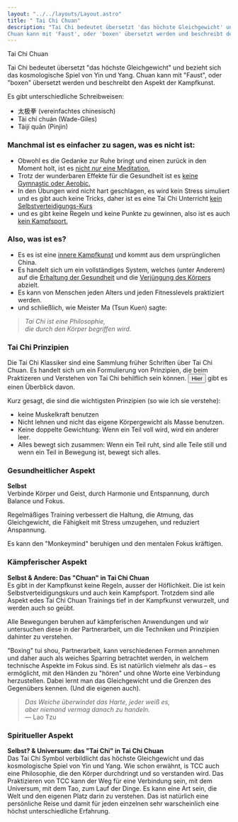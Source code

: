 ```yaml
---
layout: "../../layouts/Layout.astro"
title: " Tai Chi Chuan"
description: "Tai Chi bedeutet übersetzt 'das höchste Gleichgewicht' und bezieht sich das kosmologische Spiel von Yin und Yang.
Chuan kann mit 'Faust', oder 'boxen' übersetzt werden und beschreibt den Aspekt der Kampfkunst."
---
```




<CurvedHeadline tag="h1" type="wave" direction="R2L" offset="10" class="top-[-50px] sm:top-[0px] 2xl:top-[200px]    fill-lazuli">Tai Chi Chuan</CurvedHeadline>

Tai Chi bedeutet übersetzt "das höchste Gleichgewicht" und bezieht sich das kosmologische Spiel von Yin und Yang.
Chuan kann mit "Faust", oder "boxen" übersetzt werden und beschreibt den Aspekt der Kampfkunst.

Es gibt unterschiedliche Schreibweisen:
- 太极拳 (vereinfachtes chinesisch)
- Tài chí chuán (Wade-Giles)
- Tàijí quān (Pinjin)

### Manchmal ist es einfacher zu sagen, was es nicht ist:

- Obwohl es die Gedanke zur Ruhe bringt und einen zurück in den Moment holt, ist es
<u>nicht _nur_ eine Meditation.</u>
- Trotz der wunderbaren Effekte für die Gesundheit ist es <u>keine Gymnastic oder Aerobic.</u>
- In den Übungen wird nicht hart geschlagen, es wird kein Stress simuliert und es gibt auch keine Tricks,
daher ist es eine Tai Chi Unterricht <u>kein Selbstverteidigungs-Kurs</u>
- und es gibt keine Regeln und keine Punkte zu gewinnen, 
also ist es auch <u>kein Kampfsport.</u>

### Also, was ist es?

- Es es ist eine <u>innere Kampfkunst</u> und kommt aus dem ursprünglichen China.
- Es handelt sich um ein vollständiges System, welches (unter Anderem) auf die <u>Erhaltung der Gesundheit</u> und die <u>Verjüngung des Körpers</u> abzielt.
- Es kann von Menschen jeden Alters und jeden Fitnesslevels praktiziert werden.
- und schließlich, wie Meister Ma (Tsun Kuen) sagte:

> _Tai Chi ist eine Philosophie,<br /> die durch den Körper begriffen wird._

### Tai Chi Prinzipien

Die Tai Chi Klassiker sind eine Sammlung früher Schriften über Tai Chi Chuan. Es handelt sich um ein Formulierung von Prinzipien, die beim Praktizeren und Verstehen von Tai Chi behilflich sein können. <Button href="http://www.scheele.org/lee/classics.html" target="_blank">Hier</Button> gibt es einen Überblick davon.


Kurz gesagt, die sind die wichtigsten Prinzipien (so wie ich sie verstehe):
- keine Muskelkraft benutzen
- Nicht lehnen und nicht das eigene Körpergewicht als Masse benutzen.
- Keine doppelte Gewichtung: Wenn ein Teil voll wird, wird ein anderer leer.
- Alles bewegt sich zusammen: Wenn ein Teil ruht, sind alle Teile still und wenn  ein Teil in Bewegung ist, bewegt sich alles.


### Gesundheitlicher Aspekt

**Selbst**<br/>
Verbinde Körper und Geist, durch Harmonie und Entspannung, durch Balance und Fokus.

Regelmäßiges Training verbessert die Haltung, die Atmung, das Gleichgewicht, die Fähigkeit mit Stress umzugehen, und reduziert Anspannung.

Es kann den "Monkeymind" beruhigen und den mentalen Fokus kräftigen.

### Kämpferischer Aspekt

**Selbst & Andere: Das "Chuan" in Tai Chi Chuan**<br/>
Es gibt in der Kampfkunst keine Regeln, ausser der Höflichkeit.
Die ist kein Selbstverteidigungskurs und auch kein Kampfsport.
Trotzdem sind alle Aspekt edes Tai Chi Chuan Trainings tief in der Kampfkunst verwurzelt, und werden auch so geübt.

Alle Bewegungen beruhen auf kämpferischen Anwendungen und wir untersuchen diese in der Partnerarbeit, um die Techniken und Prinzipien dahinter zu verstehen.

"Boxing" tui shou, Partnerarbeit, kann verschiedenen Formen annehmen und daher auch als weiches Sparring betrachtet werden, in welchem technische Aspekte im Fokus sind. 
Es ist natürlich vielmehr als das – es ermöglicht, mit den Händen zu "hören" und ohne Worte eine Verbindung herzustellen. Dabei lernt man das Gleichgewicht und die Grenzen des Gegenübers kennen.
(Und die eigenen auch).

> _Das Weiche überwindet das Harte, jeder weiß es,<br /> aber niemand vermag danach zu handeln._ <br />— Lao Tzu

### Spiritueller Aspekt

**Selbst? & Universum: das "Tai Chi" in Tai Chi Chuan**<br/>
Das Tai Chi Symbol verbildlicht das höchste Gleichgewicht und das kosmologische Spiel von Yin und Yang. Wie schon erwähnt, is TCC auch eine Philosophie, die den Körper durchdringt und so verstanden wird. Das Praktizieren von TCC kann der Weg für eine Verbindung sein, mit dem Universum, mit dem Tao, zum Lauf der Dinge. Es kann eine Art sein, die Welt und den eigenen Platz darin zu verstehen. 
Das ist natürlich eine persönliche Reise und damit für jeden einzelnen sehr warscheinlich eine höchst unterschiedliche Erfahrung.